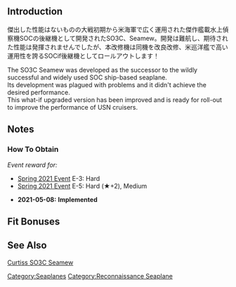 {{EquipmentInfo|415}}

==Introduction==
傑出した性能はないものの大戦初期から米海軍で広く運用された傑作艦載水上偵察機SOCの後継機として開発されたSO3C、Seamew。開発は難航し、期待された性能は発揮されませんでしたが、本改修機は同機を改良改修、米巡洋艦で高い運用性を誇るSOCif後継機としてロールアウトします！

The SO3C Seamew was developed as the successor to the wildly successful and widely used SOC ship-based seaplane.<br>
Its development was plagued with problems and it didn't achieve the desired performance.<br>
This what-if upgraded version has been improved and is ready for roll-out to improve the performance of USN cruisers.

==Notes==
<div class="mw-collapsible"><h3>How To Obtain</h3>
<div class="mw-collapsible-content">
''Event reward for:''
* [[Spring 2021 Event]] E-3: Hard
* [[Spring 2021 Event]] E-5: Hard (★+2), Medium

</div></div>


<div class="mw-collapsible><h3>Updates History</h3>
<div class="mw-collapsible-content>
* '''2021-05-08:''' '''Implemented'''
</div></div>

==Fit Bonuses==
{{:SO3C Seamew Kai/Bonuses}}
{{:Equipment Bonuses/Reconnaissance Seaplanes}}

<!--- == Akashi's Improvement Arsenal == --->

==See Also==
[[wikipedia:Curtiss_SO3C_Seamew|Curtiss SO3C Seamew]]
{{Equipmentlist}}
[[Category:Seaplanes]]
[[Category:Reconnaissance Seaplane]]